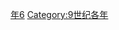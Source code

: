 {{Catnav|頁面分類|历史|歷史時代|年|9世纪各年}}

{{catmore}}
{{Commons category|846}}

[[Category:840年代|年6]]
[[Category:9世纪各年|Category:9世纪各年]]